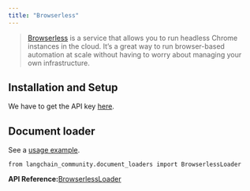 ```yaml
---
title: "Browserless"
---
```


> [Browserless](https://www.browserless.io/oss/start) is a service that allows you to run headless Chrome instances in the cloud. It’s a great way to run browser-based automation at scale without having to worry about managing your own infrastructure.

## Installation and Setup

We have to get the API key [here](https://www.browserless.io/pricing/).

## Document loader

See a [usage example](/oss/integrations/document_loaders/browserless).

```
from langchain_community.document_loaders import BrowserlessLoader
```

**API Reference:**[BrowserlessLoader](https://python.langchain.com/api_reference/community/document_loaders/langchain_community.document_loaders.browserless.BrowserlessLoader.html)
